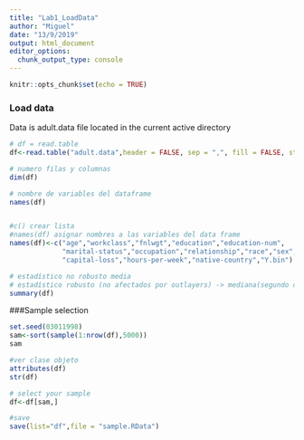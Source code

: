 ---
title: "Lab1_LoadData"
author: "Miguel"
date: "13/9/2019"
output: html_document
editor_options:
  chunk_output_type: console
---
  
  ```{r setup, include=FALSE}
knitr::opts_chunk$set(echo = TRUE)
```


### Load data

Data is adult.data file located in the current active directory


```{r}
# df = read.table
df<-read.table("adult.data",header = FALSE, sep = ",", fill = FALSE, strip.white = TRUE, na.strings = "?")

# numero filas y columnas
dim(df)

# nombre de variables del dataframe
names(df)


#c() crear lista
#names(df) asignar nombres a las variables del data frame
names(df)<-c("age","workclass","fnlwgt","education","education-num",
             "marital-status","occupation","relationship","race","sex","capital-gain",
             "capital-loss","hours-per-week","native-country","Y.bin")

# estadístico no robusto media
# estadístico robusto (no afectados por outlayers) -> mediana(segundo cuartil), cuartiles, percentiles
summary(df)
```


###Sample selection

```{r}
set.seed(03011998)
sam<-sort(sample(1:nrow(df),5000))
sam

#ver clase objeto
attributes(df)
str(df)

# select your sample
df<-df[sam,]

#save
save(list="df",file = "sample.RData")


```





